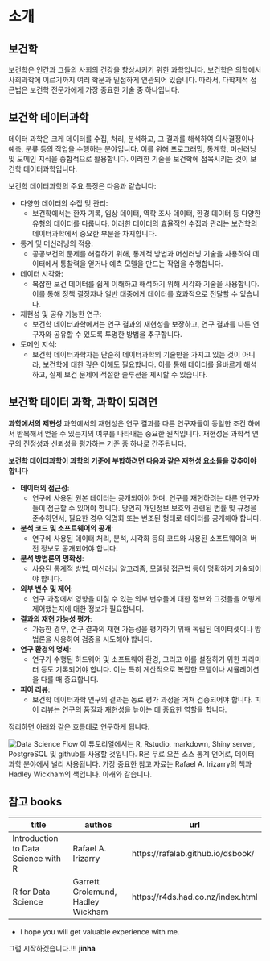 # 소개 {.unnumbered}

## 보건학

  보건학은 인간과 그들의 사회의 건강을 향상시키기 위한 과학입니다. 보건학은 의학에서 사회과학에 이르기까지 여러 학문과 밀접하게 연관되어 있습니다. 따라서, 다학제적 접근법은 보건학 전문가에게 가장 중요한 기술 중 하나입니다.


## 보건학 데이터과학

데이터 과학은 크게 데이터를 수집, 처리, 분석하고, 그 결과를 해석하여 의사결정이나 예측, 분류 등의 작업을 수행하는 분야입니다. 이를 위해 프로그래밍, 통계학, 머신러닝 및 도메인 지식을 종합적으로 활용합니다. 이러한 기술을 보건학에 접목시키는 것이 보건학 데이터과학입니다.

보건학 데이터과학의 주요 특징은 다음과 같습니다:

-   다양한 데이터의 수집 및 관리:
    -   보건학에서는 환자 기록, 임상 데이터, 역학 조사 데이터, 환경 데이터 등 다양한 유형의 데이터를 다룹니다. 이러한 데이터의 효율적인 수집과 관리는 보건학의 데이터과학에서 중요한 부분을 차지합니다.
-   통계 및 머신러닝의 적용:
    -   공공보건의 문제를 해결하기 위해, 통계적 방법과 머신러닝 기술을 사용하여 데이터에서 통찰력을 얻거나 예측 모델을 만드는 작업을 수행합니다.
-   데이터 시각화:
    -   복잡한 보건 데이터를 쉽게 이해하고 해석하기 위해 시각화 기술을 사용합니다. 이를 통해 정책 결정자나 일반 대중에게 데이터를 효과적으로 전달할 수 있습니다.
-   재현성 및 공유 가능한 연구:
    -   보건학 데이터과학에서는 연구 결과의 재현성을 보장하고, 연구 결과를 다른 연구자와 공유할 수 있도록 투명한 방법을 추구합니다.
-   도메인 지식:
    -   보건학 데이터과학자는 단순히 데이터과학의 기술만을 가지고 있는 것이 아니라, 보건학에 대한 깊은 이해도 필요합니다. 이를 통해 데이터를 올바르게 해석하고, 실제 보건 문제에 적절한 솔루션을 제시할 수 있습니다.

##  보건학 데이터 과학, 과학이 되려면

**과학에서의 제현성** 과학에서의 재현성은 연구 결과를 다른 연구자들이 동일한 조건 하에서 반복해서 얻을 수 있는지의 여부를 나타내는 중요한 원칙입니다. 재현성은 과학적 연구의 진정성과 신뢰성을 평가하는 기준 중 하나로 간주됩니다.

**보건학 데이터과학이 과학의 기준에 부합하려면 다음과 같은 재현성 요소들을 갖추어야 합니다**

-   **데이터의 접근성**:
    -   연구에 사용된 원본 데이터는 공개되어야 하며, 연구를 재현하려는 다른 연구자들이 접근할 수 있어야 합니다. 당연히 개인정보 보호와 관련된 법률 및 규정을 준수하면서, 필요한 경우 익명화 또는 변조된 형태로 데이터를 공개해야 합니다.
-   **분석 코드 및 소프트웨어의 공개**:
    -   연구에 사용된 데이터 처리, 분석, 시각화 등의 코드와 사용된 소프트웨어의 버전 정보도 공개되어야 합니다.
-   **분석 방법론의 명확성**:
    -   사용된 통계적 방법, 머신러닝 알고리즘, 모델링 접근법 등이 명확하게 기술되어야 합니다.
-   **외부 변수 및 제어**:
    -   연구 과정에서 영향을 미칠 수 있는 외부 변수들에 대한 정보와 그것들을 어떻게 제어했는지에 대한 정보가 필요합니다.
-   **결과의 재현 가능성 평가**:
    -   가능한 경우, 연구 결과의 재현 가능성을 평가하기 위해 독립된 데이터셋이나 방법론을 사용하여 검증을 시도해야 합니다.
-   **연구 환경의 명세**:
    -   연구가 수행된 하드웨어 및 소프트웨어 환경, 그리고 이를 설정하기 위한 파라미터 등도 기록되어야 합니다. 이는 특히 계산적으로 복잡한 모델이나 시뮬레이션을 다룰 때 중요합니다.
-   **피어 리뷰**:
    -   보건학 데이터과학 연구의 결과는 동료 평가 과정을 거쳐 검증되어야 합니다. 피어 리뷰는 연구의 품질과 재현성을 높이는 데 중요한 역할을 합니다.

정리하면 아래와 같은 흐름데로 연구하게 됩니다.

![Data Science Flow](images/flow1.png)
이 튜토리얼에서는 R, Rstudio, markdown, Shiny server, PostgreSQL 및 github를 사용할 것입니다. R은 무료 오픈 소스 통계 언어로, 데이터 과학 분야에서 널리 사용됩니다. 가장 중요한 참고 자료는 Rafael A. Irizarry의 책과 Hadley Wickham의 책입니다. 아래와 같습니다.

<p>

## 참고 books

| title                               | authos                            | url                               |
|------------------------|------------------------|------------------------|
| Introduction to Data Science with R | Rafael A. Irizarry                | https://rafalab.github.io/dsbook/ |
| R for Data Science                  | Garrett Grolemund, Hadley Wickham | https://r4ds.had.co.nz/index.html |

-   I hope you will get valuable experience with me.

그럼 시작하겠습니다.!!! **jinha**
